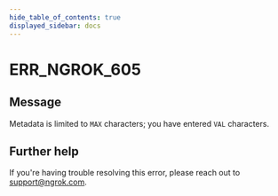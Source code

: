 ```yaml
---
hide_table_of_contents: true
displayed_sidebar: docs
---
```



# ERR_NGROK_605

## Message

Metadata is limited to `MAX` characters; you have entered `VAL` characters.

<ErrorDetails error="err_ngrok_605" />

## Further help

If you're having trouble resolving this error, please reach out to [support@ngrok.com](mailto:support@ngrok.com?subject=Help%20with%20ERR_NGROK_605).
